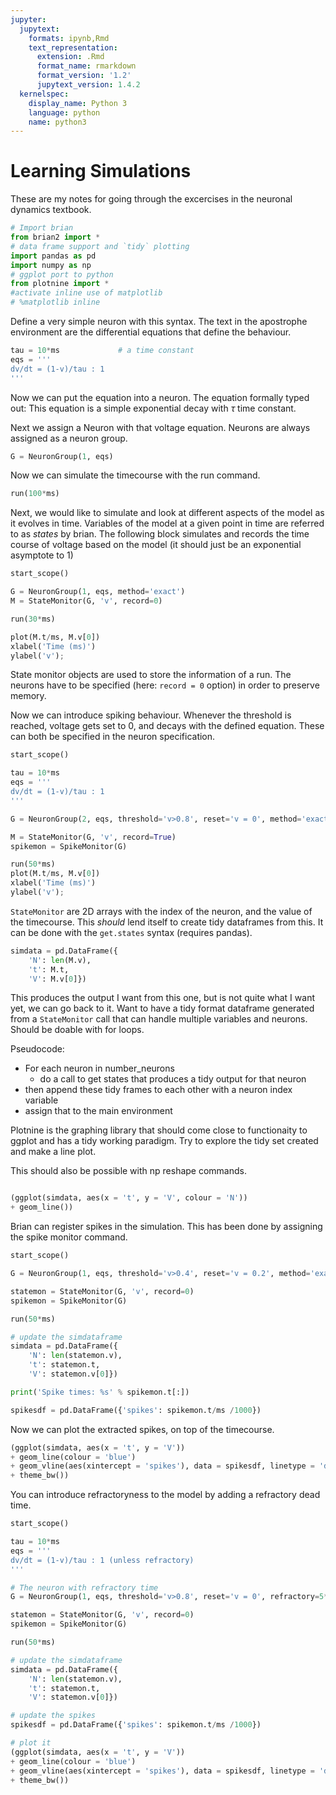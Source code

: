 ```yaml
---
jupyter:
  jupytext:
    formats: ipynb,Rmd
    text_representation:
      extension: .Rmd
      format_name: rmarkdown
      format_version: '1.2'
      jupytext_version: 1.4.2
  kernelspec:
    display_name: Python 3
    language: python
    name: python3
---
```


# Learning Simulations
These are my notes for going through the excercises in the neuronal dynamics textbook.


```python
# Import brian
from brian2 import *
# data frame support and `tidy` plotting
import pandas as pd
import numpy as np
# ggplot port to python
from plotnine import *
#activate inline use of matplotlib
# %matplotlib inline
```

Define a very simple neuron with this syntax.
The text in the apostrophe environment are the differential equations that define the behaviour.


```python
tau = 10*ms             # a time constant
eqs = '''
dv/dt = (1-v)/tau : 1
'''
```

<!-- #region -->
Now we can put the equation into a neuron.
The equation formally typed out:
\begin{equation}
\frac{\partial v}{\partial t} = \frac{(1-v)}{\tau}
\end{equation}
This equation is a simple exponential decay with $\tau$ time constant.

\begin{equation}
v(t) = 1-\exp\left(\frac{-t}{\tau}\right)
\end{equation}


Next we assign a Neuron with that voltage equation.
Neurons are always assigned as a neuron group.
<!-- #endregion -->

```python
G = NeuronGroup(1, eqs)
```

Now we can simulate the timecourse with the run command.

```python
run(100*ms)
```

Next, we would like to simulate and look at different aspects of the model as it evolves in time.
Variables of the model at a given point in time are referred to as *states* by brian.
The following block simulates and records the time course of voltage based on the model (it should just be an exponential asymptote to 1)



```python
start_scope()

G = NeuronGroup(1, eqs, method='exact')
M = StateMonitor(G, 'v', record=0)

run(30*ms)

plot(M.t/ms, M.v[0])
xlabel('Time (ms)')
ylabel('v');
```

State monitor objects are used to store the information of a run.
The neurons have to be specified (here: `record = 0` option) in order to preserve memory.

Now we can introduce spiking behaviour.
Whenever the threshold is reached, voltage gets set to 0, and decays with the defined equation.
These can both be specified in the neuron specification.

```python
start_scope()

tau = 10*ms
eqs = '''
dv/dt = (1-v)/tau : 1
'''

G = NeuronGroup(2, eqs, threshold='v>0.8', reset='v = 0', method='exact')

M = StateMonitor(G, 'v', record=True)
spikemon = SpikeMonitor(G)

run(50*ms)
plot(M.t/ms, M.v[0])
xlabel('Time (ms)')
ylabel('v');
```

`StateMonitor` are 2D arrays with the index of the neuron, and the value of the timecourse.
This *should* lend itself to create tidy dataframes from this.
It can be done with the `get.states` syntax (requires pandas).

```python
simdata = pd.DataFrame({
    'N': len(M.v),
    't': M.t,
    'V': M.v[0]})

```

This produces the output I want from this one, but is not quite what I want yet, we can go back to it.
Want to have a tidy format dataframe generated from a `StateMonitor` call that can handle multiple variables and neurons.
Should be doable with for loops.

Pseudocode:

* For each neuron in number_neurons
    - do a call to get states that produces a tidy output for that neuron
* then append these tidy frames to each other with a neuron index variable
* assign that to the main environment

Plotnine is the graphing library that should come close to functionaity to ggplot and has a tidy working paradigm.
Try to explore the tidy set created and make a line plot.


This should also be possible with np reshape commands.

```python

```

```python
(ggplot(simdata, aes(x = 't', y = 'V', colour = 'N'))
+ geom_line())
```

Brian can register spikes in the simulation.
This has been done by assigning the spike monitor command.

```python
start_scope()

G = NeuronGroup(1, eqs, threshold='v>0.4', reset='v = 0.2', method='exact')

statemon = StateMonitor(G, 'v', record=0)
spikemon = SpikeMonitor(G)

run(50*ms)

# update the simdataframe 
simdata = pd.DataFrame({
    'N': len(statemon.v),
    't': statemon.t,
    'V': statemon.v[0]})
```

```python
print('Spike times: %s' % spikemon.t[:])
```

```python
spikesdf = pd.DataFrame({'spikes': spikemon.t/ms /1000})
```

Now we can plot the extracted spikes, on top of the timecourse.


```python
(ggplot(simdata, aes(x = 't', y = 'V'))
+ geom_line(colour = 'blue')
+ geom_vline(aes(xintercept = 'spikes'), data = spikesdf, linetype = 'dotted')
+ theme_bw())
```

You can introduce refractoryness to the model by adding a refractory dead time.

```python
start_scope()

tau = 10*ms
eqs = '''
dv/dt = (1-v)/tau : 1 (unless refractory)
'''

# The neuron with refractory time
G = NeuronGroup(1, eqs, threshold='v>0.8', reset='v = 0', refractory=5*ms, method='exact')

statemon = StateMonitor(G, 'v', record=0)
spikemon = SpikeMonitor(G)

run(50*ms)

# update the simdataframe 
simdata = pd.DataFrame({
    'N': len(statemon.v),
    't': statemon.t,
    'V': statemon.v[0]})

# update the spikes
spikesdf = pd.DataFrame({'spikes': spikemon.t/ms /1000})

# plot it
(ggplot(simdata, aes(x = 't', y = 'V'))
+ geom_line(colour = 'blue')
+ geom_vline(aes(xintercept = 'spikes'), data = spikesdf, linetype = 'dotted')
+ theme_bw())
```

```python

```
